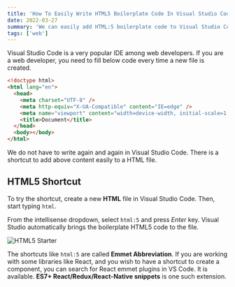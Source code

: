 ```yaml
---
title: 'How To Easily Write HTML5 Boilerplate Code In Visual Studio Code'
date: 2022-03-27
summary: 'We can easily add HTML:5 boilerplate code to Visual Studio Code using html:5 emmet'
tags: ['web']
---
```


Visual Studio Code is a very popular IDE among web developers. If you are a web developer, you need to fill below code every time a new file is created.

```html
<!doctype html>
<html lang="en">
  <head>
    <meta charset="UTF-8" />
    <meta http-equiv="X-UA-Compatible" content="IE=edge" />
    <meta name="viewport" content="width=device-width, initial-scale=1.0" />
    <title>Document</title>
  </head>
  <body></body>
</html>
```

We do not have to write again and again in Visual Studio Code. There is a shortcut to add above content easily to a HTML file.

## HTML5 Shortcut

To try the shortcut, create a new **HTML** file in Visual Studio Code. Then, start typing `html`.

From the intellisense dropdown, select `html:5` and press _Enter_ key. Visual Studio automatically brings the boilerplate HTML5 code to the file.

![HTML5 Starter](/blog/2022/03/html-boilerplate-code-visual-studio-code/images/html5-shortcut.png)

The shortcuts like `html:5` are called **Emmet Abbreviation**. If you are working with some libraries like React, and you wish to have a shortcut to create a component, you can search for React emmet plugins in VS Code. It is available. **ES7+ React/Redux/React-Native snippets** is one such extension.
